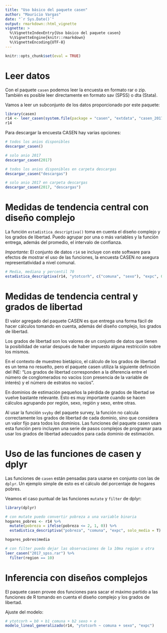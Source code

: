 ```yaml
---
title: "Uso básico del paquete casen"
author: "Mauricio Vargas"
date: "`r Sys.Date()`"
output: rmarkdown::html_vignette
vignette: >
  %\VignetteIndexEntry{Uso básico del paquete casen}
  %\VignetteEngine{knitr::rmarkdown}
  %\VignetteEncoding{UTF-8}
---
```


```r
knitr::opts_chunk$set(eval = TRUE)
```

# Leer datos

Con el paquete `casen` podemos leer la encuesta en formato rar o zip. También es posible leer directamente en formato sav (SPSS) o dta (Stata).

Vamos a leer un subconjunto de los datos proporcionado por este paquete:
```r
library(casen)
r14 <- leer_casen(system.file(package = "casen", "extdata", "casen_2017_los_rios.zip"))
r14
```

Para descargar la encuesta CASEN hay varias opciones:
```r
# todos los anios disponibles
descargar_casen()

# solo anio 2017
descargar_casen(2017)

# todos los anios disponibles en carpeta descargas
descargar_casen("descargas")

# solo anio 2017 en carpeta descargas
descargar_casen(2017, "descargas")
```

# Medidas de tendencia central con diseño complejo

La función `estadistica_descriptiva()` toma en cuenta el diseño complejo y los grados de libertad. Puedo agrupar por una o más variables y la función entrega, además del promedio, el intervalo de confianza.

*Importante:* El conjunto de datos `r14` se incluye con este software para efectos de mostrar el uso de las funciones, 
la encuesta CASEN *no* asegura representatividad a nivel comunal.

```r
# Media, mediana y percentil 70
estadistica_descriptiva(r14, "ytotcorh", c("comuna", "sexo"), "expc", 0.7)
```

# Medidas de tendencia central y grados de libertad

El valor agregado del paquete CASEN es que entrega una forma fácil de hacer cálculos tomando en cuenta, además del
diseño complejo, los grados de libertad.

Los grados de libertad son los valores de un conjunto de datos que tienen la posibilidad de variar después de haber impuesto alguna restricción sobre los mismos.

En el contexto de muestreo bietápico, el cálculo de los grados de libertad es un tema no resuelto, pero el paquete casen utiliza la siguiente definición del INE: "Los grados de libertad corresponden a la diferencia entre el número de conglomerados no vacíos (con presencia de la variable de interés) y el número de estratos no vacíos".

En dominios de estimación pequeños la pérdida de grados de libertad se vuelve bastante relevante. Esto es muy importante cuando se hacen cálculos agrupando por región, sexo, región y sexo, entre otras.

Al usar la función `svyby` del paquete survey, la función no calcula correctamente los grados de libertad de cada dominio, sino que considera un valor fijo para todos los dominios. Las funciones del paquete casen usan esta función pero incluyen una serie de pasos complejos de programar para usar los grados de libertad adecuados para cada dominio de estimación.

# Uso de las funciones de casen y dplyr

Las funciones de `casen` están pensadas para usarse en conjunto con las de `dplyr`. Un ejemplo simple de esto es el cálculo del porcentaje de hogares pobres.

Veamos el caso puntual de las funciones `mutate` y `filter` de dplyr:
```r
library(dplyr)

# con mutate puedo convertir pobreza a una variable binaria
hogares_pobres <- r14 %>% 
  mutate(pobreza = ifelse(pobreza <= 2, 1, 0)) %>% 
  estadistica_descriptiva("pobreza", "comuna", "expc", solo_media = T)

hogares_pobres$media
```

```r
# con filter puedo dejar las observaciones de la 10ma region u otra
leer_casen("2017_spss.rar") %>% 
  filter(region == 10)
```

# Inferencia con diseños complejos

El paquete casen provee dos funciones para sacar el máximo partido
a las funciones de R tomando en cuenta el diseño complejo y los grados de libertad.

Ajuste del modelo:
```r
# ytotcorh = b0 + b1 comuna + b2 sexo + e
modelo_lineal_generalizado(r14, "ytotcorh ~ comuna + sexo", "expc")
```
